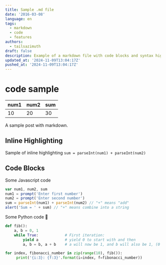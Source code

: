 ```yaml
---
title: Sample .md file
date: '2016-03-08'
language: en
tags:
  - markdown
  - code
  - features
authors:
  - tailsazimuth
draft: false
description: Example of a markdown file with code blocks and syntax highlighting
updated_at: '2024-11-09T13:04:17Z'
pushed_at: '2024-11-09T13:04:17Z'
---
```


# code sample

| num1 | num2 | sum |
|------|------|-----|
| 10   | 20   | 30  |

A sample post with markdown.

## Inline Highlighting

Sample of inline highlighting `sum = parseInt(num1) + parseInt(num2)`

## Code Blocks

Some Javascript code

```javascript
var num1, num2, sum
num1 = prompt('Enter first number')
num2 = prompt('Enter second number')
sum = parseInt(num1) + parseInt(num2) // "+" means "add"
alert('Sum = ' + sum) // "+" means combine into a string
```

Some Python code 🐍

```python
def fib():
    a, b = 0, 1
    while True:            # First iteration:
        yield a            # yield 0 to start with and then
        a, b = b, a + b    # a will now be 1, and b will also be 1, (0 + 1)

for index, fibonacci_number in zip(range(10), fib()):
     print('{i:3}: {f:3}'.format(i=index, f=fibonacci_number))
```
